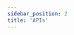 ```yaml
---
sidebar_position: 2
title: 'APIs'
---
```



<div className=" grid grid-cols-2 gap-4">
  <ApiCard url="/docs/apis/ssi-service" name="SSI Service API" />
  <ApiCard
    url="https://tbd54566975.github.io/dwn-sdk-js/
"
    name="DWN JavaScript SDK"
  />
  <ApiCard
    url="https://pkg.go.dev/github.com/TBD54566975/ssi-sdk
"
    name="SSI SDK - Go Docs"
  />
</div>
